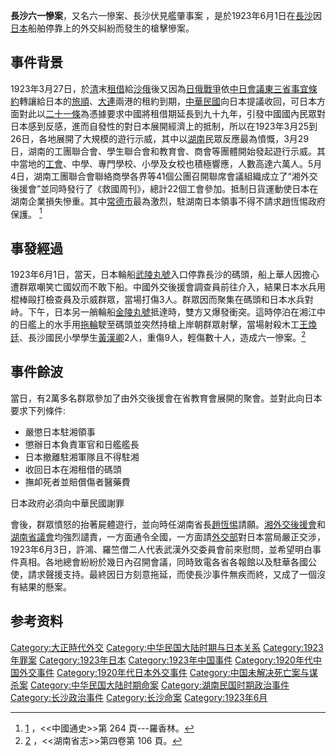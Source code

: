 {{expert|time=2015-05-30T14:20:30+00:00}}
'''長沙六一慘案'''，又名六一慘案、長沙伏見艦肇事案 ，是於1923年6月1日在[[長沙|長沙]]因[[日本|日本]]船舶停靠上的外交糾紛而發生的槍擊慘案。

== 事件背景 ==
1923年3月27日，於[[清|清]]末[[租借|租借]]給[[沙俄|沙俄]]後又因為[[日俄戰爭|日俄戰爭]]依[[中日會議東三省事宜條約|中日會議東三省事宜條約]]轉讓給日本的[[旅順|旅順]]、[[大連|大連]]兩港的租約到期，[[中華民國|中華民國]]向日本提議收回，可日本方面對此以[[二十一條|二十一條]]為憑據要求中國將租借期延長到九十九年，引發中國國內民眾對日本感到反感，進而自發性的對日本展開經濟上的抵制，所以在1923年3月25到26日，各地展開了大規模的遊行示威，其中以[[湖南|湖南]]民眾反應最為憤慨，3月29日，湖南的工團聯合會、學生聯合會和教育會、商會等團體開始發起遊行示威。其中當地的[[工會|工會]]、中學、專門學校、小學及女校也積極響應，人數高達六萬人。5月4日，湖南工團聯合會聯絡商學各界等41個公團召開聯席會議組織成立了“湘外交後援會”並同時發行了《救國周刊》，總計22個工會參加。抵制日貨運動使日本在湖南企業損失慘重。其中[[常德市|常德市]]最為激烈，駐湖南日本領事不得不請求趙恆惕政府保護。
<ref name="one">[https://books.google.com.tw/books?id=rMiQlLtD88IC&pg=PT279&dq=%E5%85%AD%E4%B8%80%E6%85%98%E6%A1%88&hl=zh-TW&sa=X&ei=dGNoVfCgIsvn8AXgjoCoAg&ved=0CFMQ6AEwCA#v=onepage&q=%E5%85%AD%E4%B8%80%E6%85%98%E6%A1%88&f=false] {{Wayback|url=https://books.google.com.tw/books?id=rMiQlLtD88IC&pg=PT279&dq=%E5%85%AD%E4%B8%80%E6%85%98%E6%A1%88&hl=zh-TW&sa=X&ei=dGNoVfCgIsvn8AXgjoCoAg&ved=0CFMQ6AEwCA#v=onepage&q=%E5%85%AD%E4%B8%80%E6%85%98%E6%A1%88&f=false |date=20190608085033 }}，<<中國通史>>第 264 頁---羅香林。</ref>
== 事發經過 ==
1923年6月1日，當天，日本輪船[[武陵丸號|武陵丸號]]入口停靠長沙的碼頭，船上華人因擔心遭群眾嘲笑亡國奴而不敢下船。中國外交後援會調查員前往介入，結果日本水兵用棍棒毆打檢查員及示威群眾，當場打傷3人。群眾因而聚集在碼頭和日本水兵對峙。下午，日本另一艄輪船[[金陵丸號|金陵丸號]]抵達時，雙方又爆發衝突。這時停泊在湘江中的日艦{{link-ja|伏見號|伏見 (砲艦)|伏見號}}上的水手用[[拖輪|拖輪]]駛至碼頭並突然持槍上岸朝群眾射擊，當場射殺木工[[王煥廷|王煥廷]]、長沙國民小學學生[[黃漢卿|黃漢卿]]2人，重傷9人，輕傷數十人，造成六一慘案。<ref name="two">[https://books.google.com.tw/books?id=v2oLAQAAMAAJ&q=%E5%A4%96%E4%BA%A4%E5%90%8E%E6%8F%B4%E4%BC%9A%E8%B0%83%E6%9F%A5%E5%91%98&dq=%E5%A4%96%E4%BA%A4%E5%90%8E%E6%8F%B4%E4%BC%9A%E8%B0%83%E6%9F%A5%E5%91%98&hl=zh-TW&sa=X&ei=2ZdpVeOhKcnv8gXA84OYBA&ved=0CDQQ6AEwBA] {{Wayback|url=https://books.google.com.tw/books?id=v2oLAQAAMAAJ&q=%E5%A4%96%E4%BA%A4%E5%90%8E%E6%8F%B4%E4%BC%9A%E8%B0%83%E6%9F%A5%E5%91%98&dq=%E5%A4%96%E4%BA%A4%E5%90%8E%E6%8F%B4%E4%BC%9A%E8%B0%83%E6%9F%A5%E5%91%98&hl=zh-TW&sa=X&ei=2ZdpVeOhKcnv8gXA84OYBA&ved=0CDQQ6AEwBA |date=20160304205534 }}，<<湖南省志>>第四卷第 106 頁。</ref>

== 事件餘波==
當日，有2萬多名群眾參加了由外交後援會在省教育會展開的聚會。並對此向日本要求下列條件:
*嚴懲日本駐湘領事
*懲辦日本負責軍官和日艦艦長
*日本撤離駐湘軍隊且不得駐湘
*收回日本在湘租借的碼頭
*撫卹死者並賠償傷者醫藥費
日本政府必須向中華民國謝罪

會後，群眾憤怒的抬著屍體遊行，並向時任湖南省長[[趙恆惕|趙恆惕]]請願。[[湘外交後援會|湘外交後援會]]和[[湖南省議會|湖南省議會]]均強烈譴責，一方面通令全國，一方面請[[中華民國外交部|外交部]]對日本當局嚴正交涉，1923年6月3日，許鴻、羅竺僧二人代表武漢外交委員會前來慰問，並希望明白事件真相。各地總會紛紛於幾日內召開會議，同時致電各省各報館以及駐華各國公使，請求聲援支持。最終因日方刻意拖延，而使長沙事件無疾而終，又成了一個沒有結果的懸案。

==参考资料==
{{reflist}}

[[Category:大正時代外交|Category:大正時代外交]]
[[Category:中华民国大陆时期与日本关系|Category:中华民国大陆时期与日本关系]]
[[Category:1923年罪案|Category:1923年罪案]]
[[Category:1923年日本|Category:1923年日本]]
[[Category:1923年中国事件|Category:1923年中国事件]]
[[Category:1920年代中国外交事件|Category:1920年代中国外交事件]]
[[Category:1920年代日本外交事件|Category:1920年代日本外交事件]]
[[Category:中国未解决死亡案与谋杀案|Category:中国未解决死亡案与谋杀案]]
[[Category:中华民国大陆时期命案|Category:中华民国大陆时期命案]]
[[Category:湖南民国时期政治事件|Category:湖南民国时期政治事件]]
[[Category:长沙政治事件|Category:长沙政治事件]]
[[Category:长沙命案|Category:长沙命案]]
[[Category:1923年6月|Category:1923年6月]]